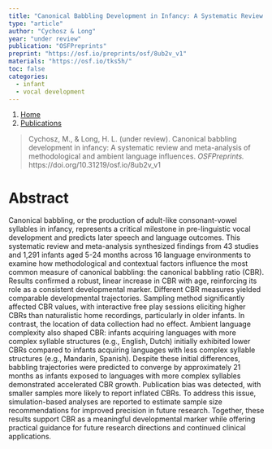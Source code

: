 ```yaml
---
title: "Canonical Babbling Development in Infancy: A Systematic Review and Meta-Analysis of Methodological and Ambient Language Influences"
type: "article"
author: "Cychosz & Long"
year: "under review"
publication: "OSFPreprints"
preprint: "https://osf.io/preprints/osf/8ub2v_v1"
materials: "https://osf.io/tks5h/"
toc: false
categories:
  - infant
  - vocal development
---
```


```{=html}
<nav aria-label="breadcrumb">
  <ol class="breadcrumb">
    <li class="breadcrumb-item"><a href="../../index.html">Home</a></li>
    <li class="breadcrumb-item"><a href="../../publications.html">Publications</a></li>
  </ol>
</nav>
```


> Cychosz, M., & Long, H. L. (under review). Canonical babbling development in infancy: A systematic review and meta-analysis of methodological and ambient language influences. *OSFPreprints.* https://doi.org/10.31219/osf.io/8ub2v_v1


# Abstract

Canonical babbling, or the production of adult-like consonant-vowel syllables in infancy, represents a critical milestone in pre-linguistic vocal development and predicts later speech and language outcomes. This systematic review and meta-analysis synthesized findings from 43 studies and 1,291 infants aged 5-24 months across 16 language environments to examine how methodological and contextual factors influence the most common measure of canonical babbling: the canonical babbling ratio (CBR). Results confirmed a robust, linear increase in CBR with age, reinforcing its role as a consistent developmental marker. Different CBR measures yielded comparable developmental trajectories. Sampling method significantly affected CBR values, with interactive free play sessions eliciting higher CBRs than naturalistic home recordings, particularly in older infants. In contrast, the location of data collection had no effect. Ambient language complexity also shaped CBR: infants acquiring languages with more complex syllable structures (e.g., English, Dutch) initially exhibited lower CBRs compared to infants acquiring languages with less complex syllable structures (e.g., Mandarin, Spanish). Despite these initial differences, babbling trajectories were predicted to converge by approximately 21 months as infants exposed to languages with more complex syllables demonstrated accelerated CBR growth. Publication bias was detected, with smaller samples more likely to report inflated CBRs. To address this issue, simulation-based analyses are reported to estimate sample size recommendations for improved precision in future research. Together, these results support CBR as a meaningful developmental marker while offering practical guidance for future research directions and continued clinical applications.

